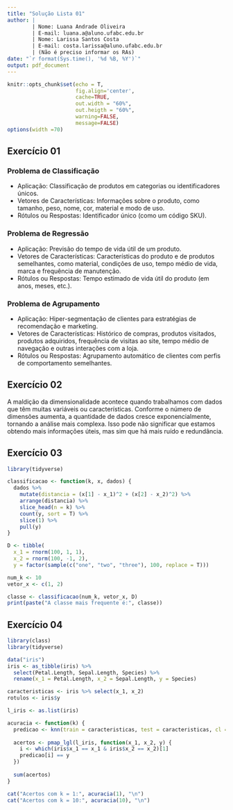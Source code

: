 ```yaml
---
title: "Solução Lista 01"
author: |
        | Nome: Luana Andrade Oliveira
        | E-mail: luana.a@aluno.ufabc.edu.br
        | Nome: Larissa Santos Costa
        | E-mail: costa.larissa@aluno.ufabc.edu.br
        | (Não é preciso informar os RAs)
date: "`r format(Sys.time(), '%d %B, %Y')`"
output: pdf_document
---
```


```r
knitr::opts_chunk$set(echo = T,
                      fig.align='center',
                      cache=TRUE,
                      out.width = "60%",
                      out.heigth = "60%",
                      warning=FALSE,
                      message=FALSE)
options(width =70)
```

## Exercício 01

### Problema de Classificação

-   Aplicação: Classificação de produtos em categorias ou identificadores únicos.
-   Vetores de Características: Informações sobre o produto, como tamanho, peso, nome, cor, material e modo de uso.
-   Rótulos ou Respostas: Identificador único (como um código SKU).

### Problema de Regressão

-   Aplicação: Previsão do tempo de vida útil de um produto.
-   Vetores de Características: Características do produto e de produtos semelhantes, como material, condições de uso, tempo médio de vida, marca e frequência de manutenção.
-   Rótulos ou Respostas: Tempo estimado de vida útil do produto (em anos, meses, etc.).

### Problema de Agrupamento

-   Aplicação: Hiper-segmentação de clientes para estratégias de recomendação e marketing.
-   Vetores de Características: Histórico de compras, produtos visitados, produtos adquiridos, frequência de visitas ao site, tempo médio de navegação e outras interações com a loja.
-   Rótulos ou Respostas: Agrupamento automático de clientes com perfis de comportamento semelhantes.

## Exercício 02

A maldição da dimensionalidade acontece quando trabalhamos com dados que têm muitas variáveis ou características. Conforme o número de dimensões aumenta, a quantidade de dados cresce exponencialmente, tornando a análise mais complexa. Isso pode não significar que estamos obtendo mais informações úteis, mas sim que há mais ruído e redundância.

## Exercício 03

```r
library(tidyverse)

classificacao <- function(k, x, dados) {
  dados %>%
    mutate(distancia = (x[1] - x_1)^2 + (x[2] - x_2)^2) %>% 
    arrange(distancia) %>%
    slice_head(n = k) %>% 
    count(y, sort = T) %>%
    slice(1) %>%
    pull(y)
}

D <- tibble(
  x_1 = rnorm(100, 1, 1),
  x_2 = rnorm(100, -1, 2),
  y = factor(sample(c("one", "two", "three"), 100, replace = T)))

num_k <- 10
vetor_x <- c(1, 2)

classe <- classificacao(num_k, vetor_x, D)
print(paste("A classe mais frequente é:", classe))
```


## Exercício 04

```r
library(class)
library(tidyverse)

data("iris")
iris <- as_tibble(iris) %>%
  select(Petal.Length, Sepal.Length, Species) %>%
  rename(x_1 = Petal.Length, x_2 = Sepal.Length, y = Species)

caracteristicas <- iris %>% select(x_1, x_2)
rotulos <- iris$y

l_iris <- as.list(iris)

acuracia <- function(k) {
  predicao <- knn(train = caracteristicas, test = caracteristicas, cl = rotulos, k = k)
  
  acertos <- pmap_lgl(l_iris, function(x_1, x_2, y) {
    i <- which(iris$x_1 == x_1 & iris$x_2 == x_2)[1]
    predicao[i] == y
  })
  
  sum(acertos)
}

cat("Acertos com k = 1:", acuracia(1), "\n")
cat("Acertos com k = 10:", acuracia(10), "\n")

```

